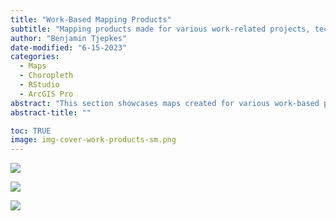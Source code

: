 ```yaml
---
title: "Work-Based Mapping Products"
subtitle: "Mapping products made for various work-related projects, technical reports, and publications."
author: "Benjamin Tjepkes"
date-modified: "6-15-2023"
categories:
  - Maps
  - Choropleth
  - RStudio
  - ArcGIS Pro
abstract: "This section showcases maps created for various work-based projects, mostly using ArcGIS Pro and RStudio. These cartographic representations combine technical expertise and creativity to convey information effectively for reports, presentations, or other work-related products. The primary focus of these maps is the visualization of wildlife-related topics, including quantification of species-specific harvests. While many of my GIS applications for wildlife contain protected species information so I cannot share, these shown here contain publicly-available data."
abstract-title: ""

toc: TRUE
image: img-cover-work-products-sm.png
---
```


::: {.gallery}

![](../gallery/img-map-5.jpg){group="elsewhere"
description="**Missouri Black Bear Sightings Map** -- this shows the number of reported sightings by county in 2020."}

![](../gallery/img-map-8.jpg){group="elsewhere"
description="**Public Hunting Lands in BMZs Map** -- this shows the locations of state and federal lands within the three Bear Management Zones."}

![](../gallery/img-turkey-harvest-maps.png){group="elsewhere"
description="**Turkey Harvest Map** -- this shows the density of turkey harvested."}


:::